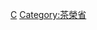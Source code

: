 {{Navbox
|bodyclass=hlist

|state      = autocollapse<!--autocollapse、uncollapsed、collapsed、plain、off-->
|name       = 茶荣省行政区划
|title      = [[越南]][[茶榮省|茶荣省]]行政区划
|image      = [[file:Flag of Vietnam.svg|border|50px|越南国旗]]
|above      =
|abovestyle = 
|listclass  = hlist

|group1 = [[省辖市]]（1）
| list1 =
*[[茶榮市]]
|group2 = [[市社]]（1）
| list2 =
*[[沿海市社]]
|group3 = [[县]]（7）
| list3 =
*[[冈隆县]]
*[[梂棋县]]
*[[梂昂县]]
*[[周城县 (茶荣省)|周城县]]
*[[沿海县]]
*[[小芹县]]
*[[茶句县]]
|belowstyle = text-align: left;
|below      = 参阅：[[越南县级以上行政区列表]]
}}<noinclude>
[[Category:越南二级行政区模板|C]]
[[Category:茶榮省]]
</noinclude>